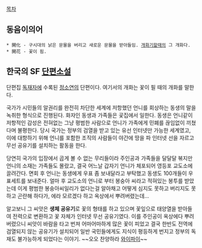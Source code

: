 [[목차]]

== 동음이의어 ==
 * 開化 - 구시대의 낡은 문물을 버리고 새로운 문물을 받아들임. [[개화기]]할때의 그 개화다.
 * 開花 - 꽃이 핌.

== 한국의 SF [[단편소설]] ==
단편집 [[독재자]]에 수록된 [[정소연]]의 단편이다. 여기서의 개화는 꽃이 필 때의 개화를 말한다.

국가가 시민들의 알권리를 완전히 차단한 세계에 저항했던 언니를 회상하는 동생의 말을 녹취한 형식으로 진행된다. 화자인 동생과 가족들은 곷집에서 일한다. 동생은 언니같이 저항적인 감성은 전혀없는 그냥 평범한 사람으로 언니가 가족에게 민폐를 끊임없이 끼쳤다며 불평한다. 당시 국가는 정부의 검열을 받고 있는 유선 인터넷만 가능한 세계였고, 이에 대항하기 위해 언니를 포함한 조직의 사람들이 야간에 땅을 파 인터넷 선을 자르고 무선 공유기를 설치하는 활동을 한다.

당연히 국가의 입장에서 곱게 볼 수 없는 무리들이라 주인공과 가족들을 달달달 볶지만 언니의 소재는 가족들도 몰랐고, 결국 어느날 갑자기 언니가 체포되어 영등포 교도소에 끌려간다. 면회 후 언니는 동생에게 우표 좀 보내달라고 부탁했고 동생도 100개들이 우표세트를 보내준다. 얼마 후 교도소의 언니로 부터 봉숭아 씨라고 적혀있는 봉투를 받았는데 이게 평범한 봉숭아씨일리가 없다는걸 알아채고 어떻게 심지도 못하고 버리지도 못하고 곤란해 하다가, 에라 모르겠다 하고 옥상에서 뿌려버렸는데...

알고보니 그 씨앗은 '''생체 공유기'''로 꽃의 형태를 하고 있으며 꽃잎으로 태양열을 받아들여 전력으로 변환하고 꽃 자체가 인터넷 무선 공유기였다. 이를 주인공이 옥상에다 뿌려버렸으니 씨앗이 바람을 타고 번져 어마어마하게 많은 꽃이 피었고 결국 한반도 전역에 검열되지 않는 공유기가 설치되어 일반 국민들에게도 지식이 평등하게 번지고 정부의 독재도 불가능하게 되었다는 이야기. ~~오오 찬양하라 [[와이파이]]~~
